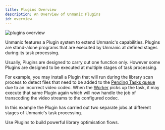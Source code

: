 ```yaml
---
title: Plugins Overview
description: An Overview of Unmanic Plugins
id: overview
---
```


![plugins overview](/img/unmanic-plugins-overview.gif "plugins overview")


Unmanic features a Plugin system to extend Unmanic's capabilities.
Plugins are stand-alone programs that are executed by Unmanic at defined stages during its task processing.

Usually, Plugins are designed to carry out one function only.
However some Plugins are designed to be executed at multiple stages of task processing.

For example, you may install a Plugin that will run during the library scan process to detect files that need to be added to the [Pending Tasks queue](/docs/dashboard/pending_tasks) due to an incorrect video codec.
When the [Worker](/docs/dashboard/workers) picks up the task, it may execute that same Plugin again which will now handle the job of transcoding the video streams to the configured codec.

In this example the Plugin has carried out two separate jobs at different stages of Unmanic's task processing.

Use Plugins to build powerful library optimisation flows.
